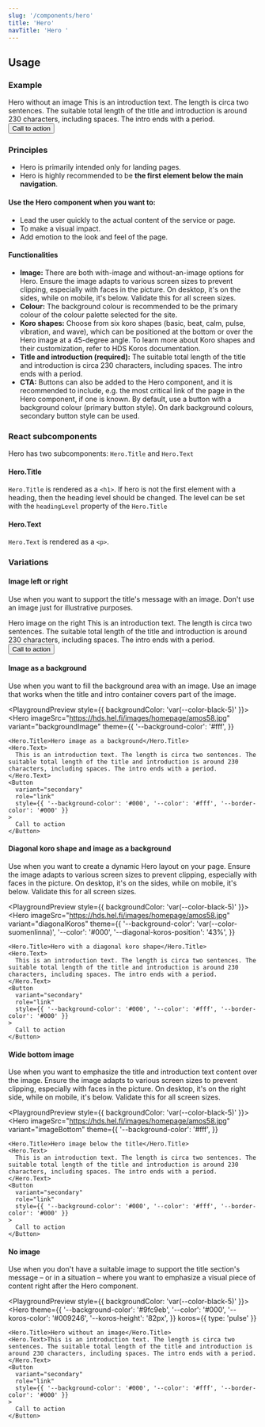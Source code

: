 ```yaml
---
slug: '/components/hero'
title: 'Hero'
navTitle: 'Hero '
---
```




## Usage

### Example

<PlaygroundPreview>
  <Hero
    theme={{
      '--background-color': 'var(--color-bus)',
      '--color': '#fff',
      '--koros-color': 'var(--color-bus)',
    }}
    koros={{ type: 'pulse', flipHorizontal: true }}
  >
    <Hero.Title>Hero without an image</Hero.Title>
    <Hero.Text>This is an introduction text. The length is circa two sentences. The suitable total length of the title and introduction is around 230 characters, including spaces. The intro ends with a period.</Hero.Text>
    <Button
      variant="secondary"
      role="link"
      style={{ '--background-color': '#fff', '--color': 'var(--color-bus)', '--border-color': '#fff' }}
    >
      Call to action
    </Button>
  </Hero>
</PlaygroundPreview>

### Principles

- Hero is primarily intended only for landing pages.
- Hero is highly recommended to be **the first element below the main navigation**.

#### Use the Hero component when you want to:

- Lead the user quickly to the actual content of the service or page.
- To make a visual impact.
- Add emotion to the look and feel of the page.

#### Functionalities
- **Image:** There are both with-image and without-an-image options for Hero. Ensure the image adapts to various screen sizes to prevent clipping, especially with faces in the picture. On desktop, it's on the sides, while on mobile, it's below. Validate this for all screen sizes.
- **Colour:** The background colour is recommended to be the primary colour of the colour palette selected for the site.
- **Koro shapes:** Choose from six koro shapes (basic, beat, calm, pulse, vibration, and wave), which can be positioned at the bottom or over the Hero image at a 45-degree angle. To learn more about Koro shapes and their customization, refer to <InternalLink href="/components/koros">HDS Koros documentation</InternalLink>.
- **Title and introduction (required):** The suitable total length of the title and introduction is circa 230 characters, including spaces. The intro ends with a period.
- **CTA:** Buttons can also be added to the Hero component, and it is recommended to include, e.g. the most critical link of the page in the Hero component, if one is known. By default, use a button with a background colour (primary button style). On dark background colours, secondary button style can be used.

### React subcomponents

Hero has two subcomponents: `Hero.Title` and `Hero.Text`

#### Hero.Title

`Hero.Title` is rendered as a `<h1>`. If hero is not the first element with a heading, then the heading level should be changed. The level can be set with the `headingLevel` property of the `Hero.Title`

#### Hero.Text

`Hero.Text` is rendered as a `<p>`.

### Variations

#### Image left or right

Use when you want to support the title's message with an image. Don't use an image just for illustrative purposes.

<PlaygroundPreview>
  <Hero
    imageSrc="https://hds.hel.fi/images/homepage/amos58.jpg"
    variant="imageRight"
    theme={{ '--background-color': '#c2a251', '--color': '#000' }}
  >
    <Hero.Title>Hero image on the right</Hero.Title>
    <Hero.Text>
      This is an introduction text. The length is circa two sentences. The suitable total length of the title and introduction is around 230 characters, including spaces. The intro ends with a period.
    </Hero.Text>
    <Button
      variant="secondary"
      role="link"
      style={{ '--background-color': '#000', '--color': '#fff', '--border-color': '#000' }}
    >
      Call to action
    </Button>
  </Hero>
</PlaygroundPreview>

#### Image as a background

Use when you want to fill the background area with an image. Use an image that works when the title and intro container covers part of the image. 

<PlaygroundPreview style={{ backgroundColor: 'var(--color-black-5)' }}>
  <Hero
    imageSrc="https://hds.hel.fi/images/homepage/amos58.jpg"
    variant="backgroundImage"
    theme={{
      '--background-color': '#fff',
    }}
  >
    <Hero.Title>Hero image as a background</Hero.Title>
    <Hero.Text>
      This is an introduction text. The length is circa two sentences. The suitable total length of the title and introduction is around 230 characters, including spaces. The intro ends with a period.
    </Hero.Text>
    <Button
      variant="secondary"
      role="link"
      style={{ '--background-color': '#000', '--color': '#fff', '--border-color': '#000' }}
    >
      Call to action
    </Button>
  </Hero>
</PlaygroundPreview>

#### Diagonal koro shape and image as a background

Use when you want to create a dynamic Hero layout on your page. Ensure the image adapts to various screen sizes to prevent clipping, especially with faces in the picture. On desktop, it's on the sides, while on mobile, it's below. Validate this for all screen sizes.

<PlaygroundPreview style={{ backgroundColor: 'var(--color-black-5)' }}>
  <Hero
    imageSrc="https://hds.hel.fi/images/homepage/amos58.jpg"
    variant="diagonalKoros"
    theme={{
      '--background-color': 'var(--color-suomenlinna)',
      '--color': '#000',
      '--diagonal-koros-position': '43%',
    }}
  >
    <Hero.Title>Hero with a diagonal koro shape</Hero.Title>
    <Hero.Text>
      This is an introduction text. The length is circa two sentences. The suitable total length of the title and introduction is around 230 characters, including spaces. The intro ends with a period.
    </Hero.Text>
    <Button
      variant="secondary"
      role="link"
      style={{ '--background-color': '#000', '--color': '#fff', '--border-color': '#000' }}
    >
      Call to action
    </Button>
  </Hero>
</PlaygroundPreview>

#### Wide bottom image

Use when you want to emphasize the title and introduction text content over the image. Ensure the image adapts to various screen sizes to prevent clipping, especially with faces in the picture. On desktop, it's on the right side, while on mobile, it's below. Validate this for all screen sizes.

<PlaygroundPreview style={{ backgroundColor: 'var(--color-black-5)' }}>
  <Hero
    imageSrc="https://hds.hel.fi/images/homepage/amos58.jpg"
    variant="imageBottom"
    theme={{
      '--background-color': '#fff',
    }}
  >
    <Hero.Title>Hero image below the title</Hero.Title>
    <Hero.Text>
      This is an introduction text. The length is circa two sentences. The suitable total length of the title and introduction is around 230 characters, including spaces. The intro ends with a period.
    </Hero.Text>
    <Button
      variant="secondary"
      role="link"
      style={{ '--background-color': '#000', '--color': '#fff', '--border-color': '#000' }}
    >
      Call to action
    </Button>
  </Hero>
</PlaygroundPreview>

#### No image

Use when you don't have a suitable image to support the title section's message – or in a situation – where you want to emphasize a visual piece of content right after the Hero component.

<PlaygroundPreview style={{ backgroundColor: 'var(--color-black-5)' }}>
  <Hero
    theme={{
      '--background-color': '#9fc9eb',
      '--color': '#000',
      '--koros-color': '#009246',
      '--koros-height': '82px',
    }}
    koros={{ type: 'pulse' }}
  >
    <Hero.Title>Hero without an image</Hero.Title>
    <Hero.Text>This is an introduction text. The length is circa two sentences. The suitable total length of the title and introduction is around 230 characters, including spaces. The intro ends with a period.</Hero.Text>
    <Button
      variant="secondary"
      role="link"
      style={{ '--background-color': '#000', '--color': '#fff', '--border-color': '#000' }}
    >
      Call to action
    </Button>
  </Hero>
</PlaygroundPreview>
